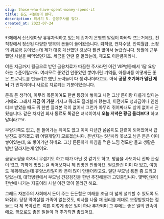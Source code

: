 ```yaml
---
slug: those-who-have-spent-money-spend-it
title: 돈도 써본놈이 쓴다.
description: 퇴사기 5. 금융주사를 맞다.
created_at: 2023-07-24
---
```


카페에서 산신령마냥 유유자적하고 있는데 갑자기 은행앱 알림이 파바박 뜨는거에요. 전 직장에서 정산된 다양한 명목의 돈들이 들어왔습니다.
퇴직금, 연차수당, 잔여월급, 소정의 위로금 등이었는데 제가 대충 계산했던 것보다 훨씬 많아서 놀랐습니다. 당월에 근무했던 사실을
빼먹었던거죠. 세금을 안땐 줄 알았는데, 떼고도 이만큼이라니.

여튼 지금까지 월급으로 받던 금융치료가 따끔한 주사라면 이건 VIP병동에서 1달 요양하는 수준이랄까요. 여러모로 좋았건 안좋았던 쌓여버린
기억들, 아둥바둥 어떻게든 좋은 프로덕트를 만들려고 했던 노력들이 다 생각나더라고요. 아직 **공장 초기화가 덜된 제 뇌** 가 번뜩이더니
사르르 치료되는 기분이었습니다.

문득 든 생각이, 아무리 목돈이여도 한번 통장에 쌓이고 나면 그냥 돈이랑 다를게 없다는거에요. 그래서 **지금 이 기분** 가지고 뭐라도
질러볼까 했는데, 이전에도 성과금이나 인센티브 받았을 때도 뭐 한번 질러본 적이 없어서 그런가 아무리 쥐어짜내도 살게 없어서 관뒀습니다.
같은 처지인 회사 동료도 똑같은 녀석이여서 **오늘 저녁은 황금 올리브다!** 하고 말더라고요.

부양가족도 없고, 돈 들어가는 취미도 없고 이미 다년간 씀씀이도 단련이 되어있어서 급발진도 못하겠고 뭐 어떻게할지 모르겠습니다. 돈번지는
5년차라 못쓰고 남은 돈은 이미 쌓여있는데, 또 쌓이기만 하네요. 그냥 든든하게 아침을 먹은 느낌 정도만 들고 생활은 별반 달라지는게
없어요.

금융쇼핑을 하자니 무섭기도 하고 때가 아닌 것 같기도 하고, 명품을 사보자니 진짜 관심이 없고, 과하게 맛있는걸 먹어보자니 제 입맛엔
안맞아요. 필요한건 이미 다 있고, 여행도 계획해놨는데 휴양스타일이라 돈이 많이 안들더라고요. 일단 부모님 용돈 좀 드리고 말았는데,
대학병원에서 부모님 건강검진을 한번 추진해볼까 고민중입니다. 몇백만원이 한번에 나가는 지출이라 사실 이건 많이 쫄리긴 해요.

그래도 자본주의 사회에서 돈이 주는 든든함은 미래를 조금 더 넓게 설계할 수 있도록 도와줘요. 당장 먹여살릴 가족이 없는것도, 회사를 나올
때 권리를 제대로 보장받았다는 점들도 다 제 복이겠죠. 여튼 이렇게 좋은 일이 하나 추가되며 그 후에는 좋은 일의 연속이에요. 앞으로도 좋은
일들이 더 추가되면 좋겠어요.

